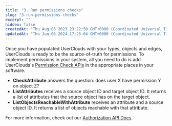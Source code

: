 ```yaml
---
title: "3. Run permissions checks"
slug: "3-run-permissions-checks"
excerpt: ""
hidden: false
createdAt: "Thu Aug 03 2023 23:22:50 GMT+0000 (Coordinated Universal Time)"
updatedAt: "Thu Jun 06 2024 17:25:04 GMT+0000 (Coordinated Universal Time)"
---
```

Once you have populated UserClouds with your types, objects and edges, UserClouds is ready to be the source-of-truth for permissions. To implement <Glossary>permission</Glossary>s in your system, all you need to do is add UserClouds's [Permission Check APIs](https://docs.userclouds.com/reference/get_authz-checkattribute) in the appropriate places in your software.

- **CheckAttribute** answers the question: does user X have permission Y on object Z?
- **ListAttributes** receives a source object ID and target object ID. It returns a list of attributes that the source object has on the target object.
- **ListObjectsReachableWithAttribute** receives an attribute and a source object ID. It returns a list of objects reachable with that attribute.

For more information, check out our [Authorization API Docs](com/reference/get_authz-checkattribute).
